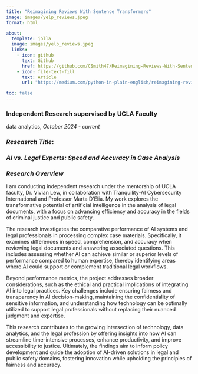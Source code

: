 ```yaml
---
title: "Reimagining Reviews With Sentence Transformers"
image: images/yelp_reviews.jpeg
format: html

about:
  template: jolla
  image: images/yelp_reviews.jpeg
  links: 
    - icon: github
      text: Github
      href: https://github.com/CSmith47/Reimagining-Reviews-With-Sentence-Transformers
    - icon: file-text-fill
      text: Article
      url: "https://medium.com/python-in-plain-english/reimagining-reviews-with-sentence-transformers-9103c6988f62"

toc: false
---
```


### Independent Research supervised by UCLA Faculty 
data analytics, *October 2024 - current*

### *Reseasrch Title*:

### *AI vs. Legal Experts: Speed and Accuracy in Case Analysis*

### *Research Overview*
I am conducting independent research under the mentorship of UCLA faculty, Dr. Vivian Lew, in collaboration with Tranquility-AI Cybersecurity International and Professor Marta D’Elia. My work explores the transformative potential of artificial intelligence in the analysis of legal documents, with a focus on advancing efficiency and accuracy in the fields of criminal justice and public safety.


The research investigates the comparative performance of AI systems and legal professionals in processing complex case materials. Specifically, it examines differences in speed, comprehension, and accuracy when reviewing legal documents and answering associated questions. This includes assessing whether AI can achieve similar or superior levels of performance compared to human expertise, thereby identifying areas where AI could support or complement traditional legal workflows.


Beyond performance metrics, the project addresses broader considerations, such as the ethical and practical implications of integrating AI into legal practices. Key challenges include ensuring fairness and transparency in AI decision-making, maintaining the confidentiality of sensitive information, and understanding how technology can be optimally utilized to support legal professionals without replacing their nuanced judgment and expertise.


This research contributes to the growing intersection of technology, data analytics, and the legal profession by offering insights into how AI can streamline time-intensive processes, enhance productivity, and improve accessibility to justice. Ultimately, the findings aim to inform policy development and guide the adoption of AI-driven solutions in legal and public safety domains, fostering innovation while upholding the principles of fairness and accuracy.


